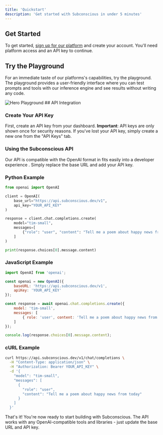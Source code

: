 ```yaml
---
title: 'Quickstart'
description: 'Get started with Subconscious in under 5 minutes'
---
```



<ResearchPreview />

## Get Started

To get started, [sign up for our platform](https://subconscious.dev/platform) and create your account. You'll need platform access and an API key to continue.

## Try the Playground

For an immediate taste of our platforms's capabilities, try the playground. The playground provides a user-friendly interface where you can test prompts and tools with our inference engine and see results without writing any code.

<Frame caption="The Subconscious Playground: A quick easy way to get started!"> 
<img
  src="/images/playground.png"
  alt="Hero Playground"
/>
</Frame>
## API Integration

### Create Your API Key

First, create an API key from your dashboard. **Important**: API keys are only shown once for security reasons. If you've lost your API key, simply create a new one from the "API Keys" tab.

### Using the Subconscious API

Our API is compatible with the OpenAI format in fits easily into a developer experience . Simply replace the base URL and add your API key.

### Python Example

```python
from openai import OpenAI

client = OpenAI(
    base_url="https://api.subconscious.dev/v1",
    api_key="YOUR_API_KEY"
)

response = client.chat.completions.create(
    model="tim-small",
    messages=[
        {"role": "user", "content": "Tell me a poem about happy news from today"}
    ]
)

print(response.choices[0].message.content)
```

### JavaScript Example

```javascript
import OpenAI from 'openai';

const openai = new OpenAI({
    baseURL: 'https://api.subconscious.dev/v1',
    apiKey: 'YOUR_API_KEY'
});

const response = await openai.chat.completions.create({
    model: 'tim-small',
    messages: [
        { role: 'user', content: 'Tell me a poem about happy news from today' }
    ]
});

console.log(response.choices[0].message.content);
```

### cURL Example

```bash
curl https://api.subconscious.dev/v1/chat/completions \
  -H "Content-Type: application/json" \
  -H "Authorization: Bearer YOUR_API_KEY" \
  -d '{
    "model": "tim-small",
    "messages": [
      {
        "role": "user",
        "content": "Tell me a poem about happy news from today"
      }
    ]
  }'
```

That's it! You're now ready to start building with Subconscious. The API works with any OpenAI-compatible tools and libraries - just update the base URL and API key.
